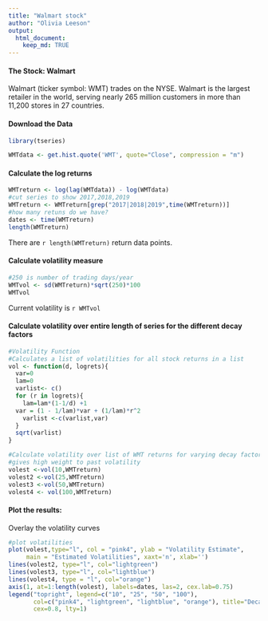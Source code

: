 ```yaml
---
title: "Walmart stock"
author: "Olivia Leeson"
output: 
  html_document:
    keep_md: TRUE
---
```


#### The Stock: Walmart

Walmart (ticker symbol: WMT) trades on the NYSE. Walmart is the largest retailer in the world, serving nearly 265 million customers in more than 11,200 stores in 27 countries. 

#### Download the Data 
```r
library(tseries)
```

```r
WMTdata <- get.hist.quote('WMT', quote="Close", compression = "m")
```

#### Calculate the log returns
```r
WMTreturn <- log(lag(WMTdata)) - log(WMTdata)
#cut series to show 2017,2018,2019
WMTreturn <- WMTreturn[grep("2017|2018|2019",time(WMTreturn))]
#how many retuns do we have?
dates <- time(WMTreturn)
length(WMTreturn)

```
There are `r length(WMTreturn)` return data points. 

#### Calculate volatility measure 
```r
#250 is number of trading days/year
WMTvol <- sd(WMTreturn)*sqrt(250)*100
WMTvol
```
Current volatility is `r WMTvol`

#### Calculate volatility over entire length of series for the different decay factors
```r
#Volatility Function
#Calculates a list of volatilities for all stock returns in a list
vol <- function(d, logrets){
  var=0
  lam=0
  varlist<- c()
  for (r in logrets){
    lam=lam*(1-1/d) +1
  var = (1 - 1/lam)*var + (1/lam)*r^2
    varlist <-c(varlist,var)
  }
  sqrt(varlist)
}

#Calculate volatility over list of WMT returns for varying decay factors
#gives high weight to past volatility
volest <-vol(10,WMTreturn)
volest2 <-vol(25,WMTreturn)
volest3 <-vol(50,WMTreturn)
volest4 <- vol(100,WMTreturn)
```

#### Plot the results: 

Overlay the volatility curves
```r
#plot volatilities 
plot(volest,type="l", col = "pink4", ylab = "Volatility Estimate", 
     main = "Estimated Volatilities", xaxt='n', xlab='')
lines(volest2, type="l", col="lightgreen")
lines(volest3, type="l", col="lightblue")
lines(volest4, type = "l", col="orange")
axis(1, at=1:length(volest), labels=dates, las=2, cex.lab=0.75)
legend("topright", legend=c("10", "25", "50", "100"), 
       col=c("pink4", "lightgreen", "lightblue", "orange"), title="Decay factor", 
       cex=0.8, lty=1)
```
